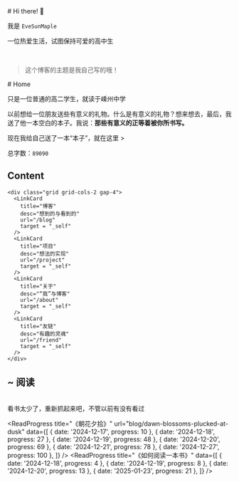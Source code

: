 
<BaseLayout title="Home">
  <BaseCard title="Home">
# Hi there! 👋

我是 `EveSunMaple`

一位热爱生活，试图保持可爱的高中生

<br />

> 这个博客的主题是我自己写的哦！

  </BaseCard>
  <BaseCard title="home">
# Home

只是一位普通的高二学生，就读于嵊州中学

以前想给一位朋友送些有意义的礼物。什么是有意义的礼物？想来想去，最后，我送了他一本空白的本子。我说：**那些有意义的正等着被你所书写。**

现在我给自己送了一本“本子”，就在这里 >

总字数：`89090`

## Content

    <div class="grid grid-cols-2 gap-4">
      <LinkCard
        title="博客"
        desc="想到的与看到的"
        url="/blog"
        target = "_self"
      />
      <LinkCard
        title="项目"
        desc="想法的实现"
        url="/project"
        target = "_self"
      />
      <LinkCard
        title="关于"
        desc="“我”与博客"
        url="/about"
        target = "_self"
      />
      <LinkCard
        title="友链"
        desc="有趣的灵魂"
        url="/friend"
        target = "_self"
      />
    </div>

## ~ 阅读
<br />
<div class="alert">看书太少了，重新抓起来吧，不管以前有没有看过</div>

<ReadProgress 
  title="《朝花夕拾》"
  url="blog/dawn-blossoms-plucked-at-dusk"
  data={[
    { date: '2024-12-17', progress: 10 },
    { date: '2024-12-18', progress: 27 },
    { date: '2024-12-19', progress: 48 },
    { date: '2024-12-20', progress: 69 },
    { date: '2024-12-21', progress: 78 },
    { date: '2024-12-27', progress: 100 },
  ]}
/>
<ReadProgress 
  title="《如何阅读一本书》"
  data={[
    { date: '2024-12-18', progress: 4 },
    { date: '2024-12-19', progress: 8 },
    { date: '2024-12-20', progress: 13 },
    { date: '2025-01-23', progress: 21 },
  ]}
/>
<ReadProgress 
  title="《人生海海》"
/>

<Collapse title="打算阅读的书目">
  <ReadProgress 
    title="《1984》"
  />
  <ReadProgress 
    title="《活着》"
  />
</Collapse>
  </BaseCard>
</BaseLayout>

